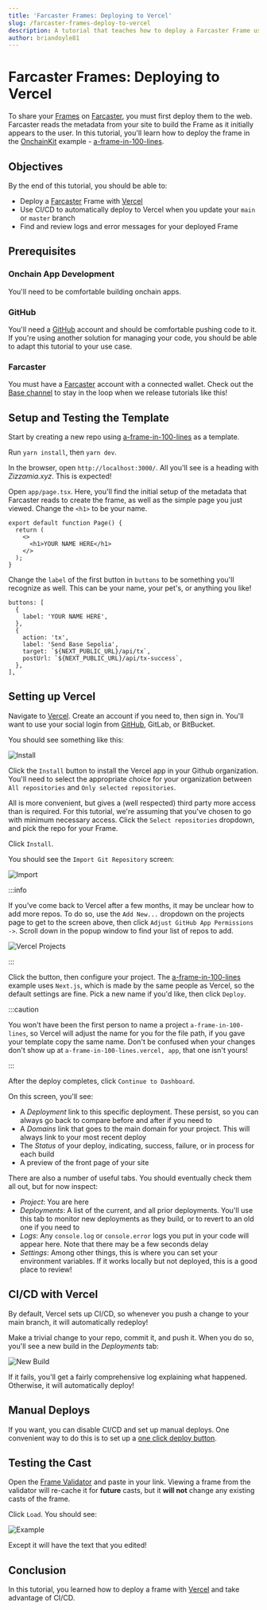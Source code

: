 ```yaml
---
title: 'Farcaster Frames: Deploying to Vercel'
slug: /farcaster-frames-deploy-to-vercel
description: A tutorial that teaches how to deploy a Farcaster Frame using Vercel.
author: briandoyle81
---
```


# Farcaster Frames: Deploying to Vercel

To share your [Frames] on [Farcaster], you must first deploy them to the web. Farcaster reads the metadata from your site to build the Frame as it initially appears to the user. In this tutorial, you'll learn how to deploy the frame in the [OnchainKit] example - [a-frame-in-100-lines].

## Objectives

By the end of this tutorial, you should be able to:

- Deploy a [Farcaster] Frame with [Vercel]
- Use CI/CD to automatically deploy to Vercel when you update your `main` or `master` branch
- Find and review logs and error messages for your deployed Frame

## Prerequisites

### Onchain App Development

You'll need to be comfortable building onchain apps.

### GitHub

You'll need a [GitHub] account and should be comfortable pushing code to it. If you're using another solution for managing your code, you should be able to adapt this tutorial to your use case.

### Farcaster

You must have a [Farcaster] account with a connected wallet. Check out the [Base channel] to stay in the loop when we release tutorials like this!

## Setup and Testing the Template

Start by creating a new repo using [a-frame-in-100-lines] as a template.

Run `yarn install`, then `yarn dev`.

In the browser, open `http://localhost:3000/`. All you'll see is a heading with _Zizzamia.xyz_. This is expected!

Open `app/page.tsx`. Here, you'll find the initial setup of the metadata that Farcaster reads to create the frame, as well as the simple page you just viewed. Change the `<h1>` to be your name.

```tsx
export default function Page() {
  return (
    <>
      <h1>YOUR NAME HERE</h1>
    </>
  );
}
```

Change the `label` of the first button in `buttons` to be something you'll recognize as well. This can be your name, your pet's, or anything you like!

```tsx
buttons: [
  {
    label: 'YOUR NAME HERE',
  },
  {
    action: 'tx',
    label: 'Send Base Sepolia',
    target: `${NEXT_PUBLIC_URL}/api/tx`,
    postUrl: `${NEXT_PUBLIC_URL}/api/tx-success`,
  },
],
```

## Setting up Vercel

Navigate to [Vercel]. Create an account if you need to, then sign in. You'll want to use your social login from [GitHub], GitLab, or BitBucket.

You should see something like this:

![Install](/images/frames/vercel-install.png)

Click the `Install` button to install the Vercel app in your Github organization. You'll need to select the appropriate choice for your organization between `All repositories` and `Only selected repositories`.

All is more convenient, but gives a (well respected) third party more access than is required. For this tutorial, we're assuming that you've chosen to go with minimum necessary access. Click the `Select repositories` dropdown, and pick the repo for your Frame.

Click `Install`.

You should see the `Import Git Repository` screen:

![Import](/images/frames/vercel-import.png)

:::info

If you've come back to Vercel after a few months, it may be unclear how to add more repos. To do so, use the `Add New...` dropdown on the projects page to get to the screen above, then click `Adjust GitHub App Permissions ->`. Scroll down in the popup window to find your list of repos to add.

![Vercel Projects](/images/frames/vercel-projects.png)

:::

Click the button, then configure your project. The [a-frame-in-100-lines] example uses `Next.js`, which is made by the same people as Vercel, so the default settings are fine. Pick a new name if you'd like, then click `Deploy`.

:::caution

You won't have been the first person to name a project `a-frame-in-100-lines`, so Vercel will adjust the name for you for the file path, if you gave your template copy the same name. Don't be confused when your changes don't show up at `a-frame-in-100-lines.vercel, app`, that one isn't yours!

:::

After the deploy completes, click `Continue to Dashboard`.

On this screen, you'll see:

- A _Deployment_ link to this specific deployment. These persist, so you can always go back to compare before and after if you need to
- A _Domains_ link that goes to the main domain for your project. This will always link to your most recent deploy
- The _Status_ of your deploy, indicating, success, failure, or in process for each build
- A preview of the front page of your site

There are also a number of useful tabs. You should eventually check them all out, but for now inspect:

- _Project_: You are here
- _Deployments_: A list of the current, and all prior deployments. You'll use this tab to monitor new deployments as they build, or to revert to an old one if you need to
- _Logs_: Any `console.log` or `console.error` logs you put in your code will appear here. Note that there may be a few seconds delay
- _Settings_: Among other things, this is where you can set your environment variables. If it works locally but not deployed, this is a good place to review!

## CI/CD with Vercel

By default, Vercel sets up CI/CD, so whenever you push a change to your main branch, it will automatically redeploy!

Make a trivial change to your repo, commit it, and push it. When you do so, you'll see a new build in the _Deployments_ tab:

![New Build](/images/frames/vercel-build.png)

If it fails, you'll get a fairly comprehensive log explaining what happened. Otherwise, it will automatically deploy!

## Manual Deploys

If you want, you can disable CI/CD and set up manual deploys. One convenient way to do this is to set up a [one click deploy button].

## Testing the Cast

Open the [Frame Validator] and paste in your link. Viewing a frame from the validator will re-cache it for **future** casts, but it **will not** change any existing casts of the frame.

Click `Load`. You should see:

![Example](/images/frames/100-lines-frame.png)

Except it will have the text that you edited!

## Conclusion

In this tutorial, you learned how to deploy a frame with [Vercel] and take advantage of CI/CD.

[OnchainKit]: https://onchainkit.xyz/?utm_source=basedocs&utm_medium=tutorials&campaign=farcaster-frames-deploy-to-vercel
[Base Learn]: https://docs.base.org/learn/welcome
[Farcaster]: https://www.farcaster.xyz/
[a-frame-in-100-lines]: https://github.com/Zizzamia/a-frame-in-100-lines
[Vercel]: https://vercel.com
[Frame Validator]: https://warpcast.com/~/developers/frames
[Base channel]: https://warpcast.com/~/channel/base
[Frames]: https://warpcast.notion.site/Farcaster-Frames-4bd47fe97dc74a42a48d3a234636d8c5
[GitHub]: https://github.com
[one click deploy button]: https://vercel.com/blog/deploy-button

